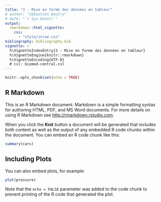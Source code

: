 ```yaml
---
title: "3 - Mise en forme des données en tableur"
# author: "Sébastien Boutry"
# date: "`r Sys.Date()`"
output: 
  rmarkdown::html_vignette:
    css:
      - "style/inrae.css"
bibliography: bibliography.bib
vignette: >
  %\VignetteIndexEntry{3 - Mise en forme des données en tableur}
  %\VignetteEngine{knitr::rmarkdown}
  %\VignetteEncoding{UTF-8}
  # csl: biomed-central.csl
---
```


```r
knitr::opts_chunk$set(echo = TRUE)
```

## R Markdown

This is an R Markdown document. Markdown is a simple formatting syntax for authoring HTML, PDF, and MS Word documents. For more details on using R Markdown see <http://rmarkdown.rstudio.com>.

When you click the **Knit** button a document will be generated that includes both content as well as the output of any embedded R code chunks within the document. You can embed an R code chunk like this:

```r
summary(cars)
```

## Including Plots

You can also embed plots, for example:

```r
plot(pressure)
```

Note that the `echo = FALSE` parameter was added to the code chunk to prevent printing of the R code that generated the plot.
